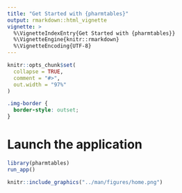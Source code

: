 ```yaml
---
title: "Get Started with {pharmtables}"
output: rmarkdown::html_vignette
vignette: >
  %\VignetteIndexEntry{Get Started with {pharmtables}}
  %\VignetteEngine{knitr::rmarkdown}
  %\VignetteEncoding{UTF-8}
---
```


```r
knitr::opts_chunk$set(
  collapse = TRUE,
  comment = "#>",
  out.width = "97%"
)
```

```css
.img-border {
  border-style: outset;
}
```

# Launch the application

```r
library(pharmtables)
run_app()
```

<div class="img-border">
```r
knitr::include_graphics("../man/figures/home.png")
```
</div>
